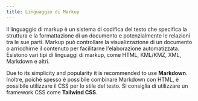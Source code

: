```yaml
---
title: Linguaggio di Markup
---
```


Il linguaggio di markup è un sistema di codifica del testo che specifica la struttura e la formattazione di un documento e potenzialmente le relazioni tra le sue parti. Markup può controllare la visualizzazione di un documento o arricchirne il contenuto per facilitarne l'elaborazione automatizzata. Esistono vari tipi di linguaggi di markup, come HTML, KML/KMZ, XML, Markdown e altri.

Due to its simplicity and popularity it is recommended to use <DynamicLink href="/start/markup-markdown">**Markdown**</DynamicLink>. Inoltre, poiché spesso è possibile combinare Markdown con HTML, è possibile utilizzare il CSS per lo stile del testo. Si consiglia di utilizzare un framework CSS come <DynamicLink href="/start/markup-tailwindcss">**Tailwind CSS**</DynamicLink>.
